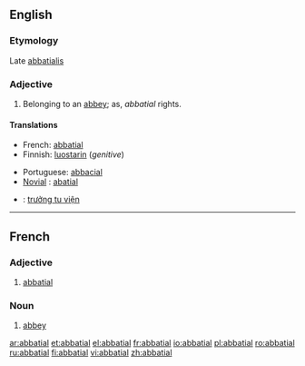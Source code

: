==English==

===Etymology===
Late {{L.}} [[abbatialis]]

===Adjective===
{{en-adj}}

# Belonging to an [[abbey]]; as, ''abbatial'' rights.

====Translations====
{{trans-top|belonging to an abbey}}
*French: [[abbatial#French|abbatial]]
*Finnish: [[luostari|luostarin]] (''genitive'')
{{trans-mid}}
*Portuguese: [[abbacial]]
*[[Novial]] : [[abatial]]
{{trans-bottom}}

{{ttbc-top}}
*{{ttbc|Vietnamese}}: [[trưởng tu viện]]
{{ttbc-bottom}}

----

==French==

===Adjective===
{{fr-adj|mp=abbatiaux}}

# [[abbatial#English|abbatial]]

===Noun===
{{fr-noun|m|plural=abbatiaux}}

# [[abbey]]

[[ar:abbatial]]
[[et:abbatial]]
[[el:abbatial]]
[[fr:abbatial]]
[[io:abbatial]]
[[pl:abbatial]]
[[ro:abbatial]]
[[ru:abbatial]]
[[fi:abbatial]]
[[vi:abbatial]]
[[zh:abbatial]]